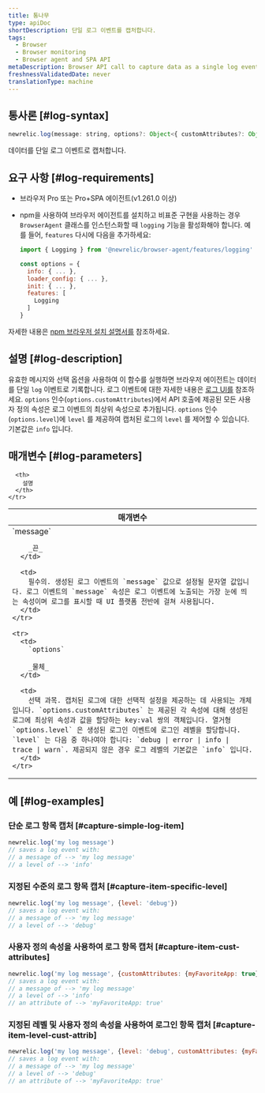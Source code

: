 ```yaml
---
title: 통나무
type: apiDoc
shortDescription: 단일 로그 이벤트를 캡처합니다.
tags:
  - Browser
  - Browser monitoring
  - Browser agent and SPA API
metaDescription: Browser API call to capture data as a single log event.
freshnessValidatedDate: never
translationType: machine
---
```


## 통사론 [#log-syntax]

```js
newrelic.log(message: string, options?: Object<{ customAttributes?: Object, level?: 'debug|error|info|trace|warn'}>)
```

데이터를 단일 로그 이벤트로 캡처합니다.

## 요구 사항 [#log-requirements]

* 브라우저 Pro 또는 Pro+SPA 에이전트(v1.261.0 이상)

* npm을 사용하여 브라우저 에이전트를 설치하고 비표준 구현을 사용하는 경우 `BrowserAgent` 클래스를 인스턴스화할 때 `logging` 기능을 활성화해야 합니다. 예를 들어, `features` 다시에 다음을 추가하세요:

  ```js
  import { Logging } from '@newrelic/browser-agent/features/logging'

  const options = {
    info: { ... },
    loader_config: { ... },
    init: { ... },
    features: [
      Logging
    ]
  }
  ```

자세한 내용은 [npm 브라우저 설치 설명서를](https://www.npmjs.com/package/@newrelic/browser-agent#new-relic-browser-agent) 참조하세요.

## 설명 [#log-description]

유효한 메시지와 선택 옵션을 사용하여 이 함수를 실행하면 브라우저 에이전트는 데이터를 단일 `log` 이벤트로 기록합니다. 로그 이벤트에 대한 자세한 내용은 [로그 UI를](https://docs.newrelic.com/docs/logs/ui-data/use-logs-ui/) 참조하세요. `options` 인수(`options.customAttributes`)에서 API 호출에 제공된 모든 사용자 정의 속성은 로그 이벤트의 최상위 속성으로 추가됩니다. `options` 인수(`options.level`)에 `level` 를 제공하여 캡처된 로그의 `level` 를 제어할 수 있습니다. 기본값은 `info` 입니다.

## 매개변수 [#log-parameters]

<table>
  <thead>
    <tr>
      <th width="25%">
        매개변수
      </th>

      <th>
        설명
      </th>
    </tr>
  </thead>

  <tbody>
    <tr>
      <td>
        `message`

        _끈_
      </td>

      <td>
        필수의. 생성된 로그 이벤트의 `message` 값으로 설정될 문자열 값입니다. 로그 이벤트의 `message` 속성은 로그 이벤트에 노출되는 가장 눈에 띄는 속성이며 로그를 표시할 때 UI 플랫폼 전반에 걸쳐 사용됩니다.
      </td>
    </tr>

    <tr>
      <td>
        `options`

        _물체_
      </td>

      <td>
        선택 과목. 캡처된 로그에 대한 선택적 설정을 제공하는 데 사용되는 개체입니다. `options.customAttributes` 는 제공된 각 속성에 대해 생성된 로그에 최상위 속성과 값을 할당하는 key:val 쌍의 객체입니다. 열거형 `options.level` 은 생성된 로그인 이벤트에 로그인 레벨을 할당합니다. `level` 는 다음 중 하나여야 합니다: `debug | error | info | trace | warn`. 제공되지 않은 경우 로그 레벨의 기본값은 `info` 입니다.
      </td>
    </tr>
  </tbody>
</table>

## 예 [#log-examples]

### 단순 로그 항목 캡처 [#capture-simple-log-item]

```js
newrelic.log('my log message')
// saves a log event with:
// a message of --> 'my log message'
// a level of --> 'info'
```

### 지정된 수준의 로그 항목 캡처 [#capture-item-specific-level]

```js
newrelic.log('my log message', {level: 'debug'})
// saves a log event with:
// a message of --> 'my log message'
// a level of --> 'debug'
```

### 사용자 정의 속성을 사용하여 로그 항목 캡처 [#capture-item-cust-attributes]

```js
newrelic.log('my log message', {customAttributes: {myFavoriteApp: true}})
// saves a log event with:
// a message of --> 'my log message'
// a level of --> 'info'
// an attribute of --> 'myFavoriteApp: true'
```

### 지정된 레벨 및 사용자 정의 속성을 사용하여 로그인 항목 캡처 [#capture-item-level-cust-attrib]

```js
newrelic.log('my log message', {level: 'debug', customAttributes: {myFavoriteApp: true}})
// saves a log event with:
// a message of --> 'my log message'
// a level of --> 'debug'
// an attribute of --> 'myFavoriteApp: true'
```